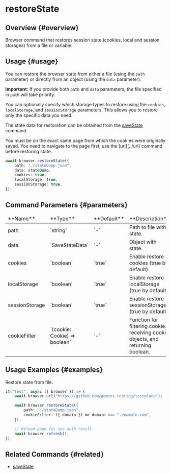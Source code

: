 
# restoreState

## Overview {#overview}

Browser command that restores session state (cookies, local and session storages) from a file or variable.

## Usage {#usage}

You can restore the browser state from either a file (using the `path` parameter) or directly from an object (using the `data` parameter).

**Important:** If you provide both `path` and `data` parameters, the file specified in `path` will take priority.

You can optionally specify which storage types to restore using the `cookies`, `localStorage`, and `sessionStorage` parameters. This allows you to restore only the specific data you need.

The state data for restoration can be obtained from the [saveState](../saveState) command.

<Admonition type="warning">
    You must be on the exact same page from which the cookies were originally saved. You need to
    navigate to the page first, use the [url](../url) command before restoring state.
</Admonition>

```typescript
await browser.restoreState({
    path: "./stateDump.json",
    data: stateDump,
    cookies: true,
    localStorage: true,
    sessionStorage: true,
});
```

## Command Parameters {#parameters}

<table>
    <thead>
        <tr>
            <td>**Name**</td>
            <td>**Type**</td>
            <td>**Default**</td>
            <td>**Description**</td>
        </tr>
    </thead>
    <tbody>
        <tr>
            <td>path</td>
            <td>`string`</td>
            <td>`-`</td>
            <td>Path to file with state.</td>
        </tr>
        <tr>
            <td>data</td>
            <td>`SaveStateData`</td>
            <td>`-`</td>
            <td>Object with state.</td>
        </tr>
        <tr>
            <td>cookies</td>
            <td>`boolean`</td>
            <td>`true`</td>
            <td>Enable restore cookies (true by default).</td>
        </tr>
        <tr>
            <td>localStorage</td>
            <td>`boolean`</td>
            <td>`true`</td>
            <td>Enable restore localStorage (true by default).</td>
        </tr>
        <tr>
            <td>sessionStorage</td>
            <td>`boolean`</td>
            <td>`true`</td>
            <td>Enable restore sessionStorage (true by default).</td>
        </tr>
        <tr>
            <td>cookieFilter</td>
            <td>`(cookie: Cookie) => boolean`</td>
            <td>`-`</td>
            <td>
                Function for filtering cookies, receiving cookie objects, and returning boolean.
            </td>
        </tr>
    </tbody>
</table>

## Usage Examples {#examples}

Restore state from file.

```typescript
it("test", async ({ browser }) => {
    await browser.url("https://github.com/gemini-testing/testplane");

    await browser.restoreState({
        path: "./stateDump.json",
        cookieFilter: ({ domain }) => domain === ".example.com",
    });

    // Reload page for see auth result.
    await browser.refresh();
});
```

## Related Commands {#related}

-   [saveState](../saveState)
